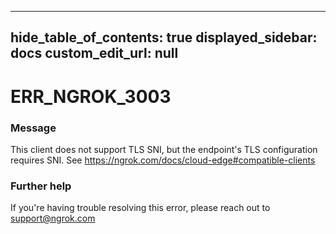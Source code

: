 
---
hide_table_of_contents: true
displayed_sidebar: docs
custom_edit_url: null
---


# ERR_NGROK_3003

### Message
This client does not support TLS SNI, but the endpoint's TLS configuration requires SNI. See https://ngrok.com/docs/cloud-edge#compatible-clients

### Further help
If you're having trouble resolving this error, please reach out to [support@ngrok.com](mailto:support@ngrok.com?subject=Help%20with%20ERR_NGROK_3003)


<ErrorDetails error='err_ngrok_3003' />
